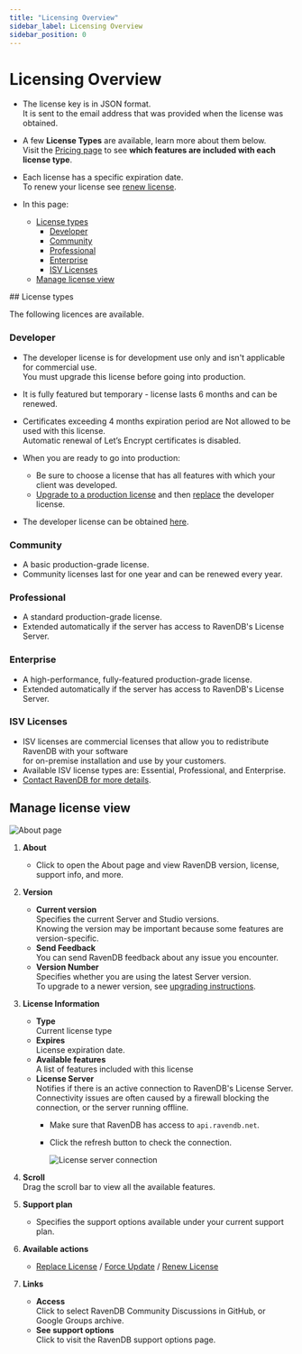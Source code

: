 ```yaml
---
title: "Licensing Overview"
sidebar_label: Licensing Overview
sidebar_position: 0
---
```



# Licensing Overview
<Admonition type="note" title="Note">

* The license key is in JSON format.  
  It is sent to the email address that was provided when the license was obtained.  

* A few **License Types** are available, learn more about them below.  
  <Admonition type="info" title="Info">
  Visit the [Pricing page](https://ravendb.net/buy) to see **which features are included with each license type**.
  </Admonition>

* Each license has a specific expiration date.  
  To renew your license see [renew license](../../start/licensing/renew-license).  

* In this page:
    * [License types](../../start/licensing/licensing-overview#license-types)
        * [Developer](../../start/licensing/licensing-overview#developer)
        * [Community](../../start/licensing/licensing-overview#community)
        * [Professional](../../start/licensing/licensing-overview#professional)
        * [Enterprise](../../start/licensing/licensing-overview#enterprise)
        * [ISV Licenses](../../start/licensing/licensing-overview#isv-licenses)
    * [Manage license view](../../start/licensing/licensing-overview#manage-license-view)

</Admonition>
## License types

The following licences are available.
### Developer

* The developer license is for development use only and isn't applicable for commercial use.  
  You must upgrade this license before going into production.   
* It is fully featured but temporary - license lasts 6 months and can be renewed.  
* Certificates exceeding 4 months expiration period are Not allowed to be used with this license.  
  Automatic renewal of Let’s Encrypt certificates is disabled.  
* When you are ready to go into production:  
  * Be sure to choose a license that has all features with which your client was developed.  
  * [Upgrade to a production license](https://ravendb.net/buy) and then [replace](../../start/licensing/replace-license) the developer license.  
  
* The developer license can be obtained [here](https://ravendb.net/buy#developer).
### Community

* A basic production-grade license.
* Community licenses last for one year and can be renewed every year.  
### Professional

* A standard production-grade license.  
* Extended automatically if the server has access to RavenDB's License Server.  
### Enterprise

* A high-performance, fully-featured production-grade license.  
* Extended automatically if the server has access to RavenDB's License Server.  
### ISV Licenses

* ISV licenses are commercial licenses that allow you to redistribute RavenDB with your software  
  for on-premise installation and use by your customers.  
* Available ISV license types are: Essential, Professional, and Enterprise.  
* [Contact RavenDB for more details](https://ravendb.net/contact).



## Manage license view

![About page](./assets/about-page.png)

1. **About**  
    * Click to open the About page and view RavenDB version, license, support info, and more.  

2. **Version**  
    * **Current version**  
      Specifies the current Server and Studio versions.  
      Knowing the version may be important because some features are version-specific.  
    * **Send Feedback**  
      You can send RavenDB feedback about any issue you encounter.  
    * **Version Number**  
      Specifies whether you are using the latest Server version.  
      To upgrade to a newer version, see [upgrading instructions](../../start/installation/upgrading-to-new-version).  

3. **License Information**  
    * **Type**  
      Current license type  
    * **Expires**  
      License expiration date.  
    * **Available features**  
      A list of features included with this license  
    * **License Server**  
      Notifies if there is an active connection to RavenDB's License Server.  
      Connectivity issues are often caused by a firewall 
      blocking the connection, or the server running offline.  
       * Make sure that RavenDB has access to `api.ravendb.net`.  
       * Click the refresh button to check the connection.  

            ![License server connection](./assets/license-server.png)

4. **Scroll**  
   Drag the scroll bar to view all the available features.  

5. **Support plan**  
    * Specifies the support options available under your current support plan.  

6. **Available actions**  
    * [Replace License](../../start/licensing/replace-license) / [Force Update](../../start/licensing/force-update) / [Renew License](../../start/licensing/renew-license)  

7. **Links**  
    * **Access**  
      Click to select RavenDB Community Discussions in GitHub, or Google Groups archive.  
    * **See support options**  
      Click to visit the RavenDB support options page.  




